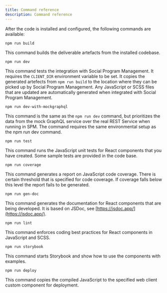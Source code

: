 ```yaml
---
title: Command reference
description: Command reference
---
```


After the code is installed and configured, the following commands are available:

```
npm run build
```

This command builds the deliverable artefacts from the installed codebase.

```
npm run dev
```

This command tests the integration with Social Program Management. It requires the `CLIENT_DIR` environment variable to be set.
It copies the generated artefects from `npm run build` to the location where they can be picked up by Social Program Management.
Any JavaScript or SCSS files that are updated are automatically generated when integrated with Social Program Management.

```
npm run dev-with-mockgraphql
```

This command is the same as the `npm run dev` command, but prioritizes the data from the mock GraphQL service over the real REST Service when running in SPM. The command requires the same environmental setup as the npm run dev command.

```
npm run test
```

This command runs the JavaScript unit tests for React components that you have created. Some sample tests are provided in the code base.

```
npm run coverage
```

This command generates a report on JavaScript code coverage. There is certain threshold that is specified for code coverage. If coverage falls below this level the report fails to be generated.

```
npm run gen-doc
```

This command generates the documentation for React components that are being developed. It is based on JSDoc, see [https://jsdoc.app/](https://jsdoc.app/).

```
npm run lint
```

This command enforces coding best practices for React components in JavaScript and SCSS.

```
npm run storybook
```

This command starts Storybook and show how to use the components with examples.

```
npm run deploy
```

This command copies the compiled JavaScript to the specified web client custom component for deployment.